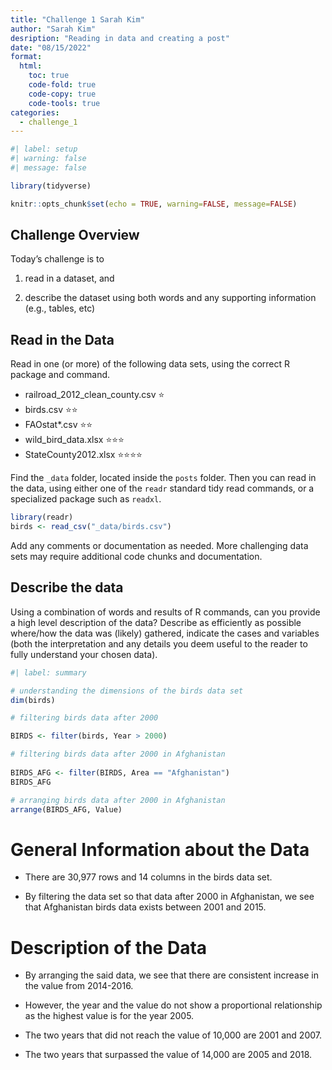 ```yaml
---
title: "Challenge 1 Sarah Kim"
author: "Sarah Kim"
desription: "Reading in data and creating a post"
date: "08/15/2022"
format:
  html:
    toc: true
    code-fold: true
    code-copy: true
    code-tools: true
categories:
  - challenge_1
---
```


```r
#| label: setup
#| warning: false
#| message: false

library(tidyverse)

knitr::opts_chunk$set(echo = TRUE, warning=FALSE, message=FALSE)
```

## Challenge Overview

Today's challenge is to

1)  read in a dataset, and

2)  describe the dataset using both words and any supporting information (e.g., tables, etc)

## Read in the Data

Read in one (or more) of the following data sets, using the correct R package and command.

-   railroad_2012_clean_county.csv ⭐
-   birds.csv ⭐⭐
-   FAOstat\*.csv ⭐⭐
-   wild_bird_data.xlsx ⭐⭐⭐
-   StateCounty2012.xlsx ⭐⭐⭐⭐

Find the `_data` folder, located inside the `posts` folder. Then you can read in the data, using either one of the `readr` standard tidy read commands, or a specialized package such as `readxl`.

```r
library(readr)
birds <- read_csv("_data/birds.csv")

```

Add any comments or documentation as needed. More challenging data sets may require additional code chunks and documentation.

## Describe the data

Using a combination of words and results of R commands, can you provide a high level description of the data? Describe as efficiently as possible where/how the data was (likely) gathered, indicate the cases and variables (both the interpretation and any details you deem useful to the reader to fully understand your chosen data).

```r
#| label: summary

# understanding the dimensions of the birds data set
dim(birds)

# filtering birds data after 2000

BIRDS <- filter(birds, Year > 2000)

# filtering birds data after 2000 in Afghanistan
 
BIRDS_AFG <- filter(BIRDS, Area == "Afghanistan")
BIRDS_AFG

# arranging birds data after 2000 in Afghanistan
arrange(BIRDS_AFG, Value)

```

# General Information about the Data

-   There are 30,977 rows and 14 columns in the birds data set.

-   By filtering the data set so that data after 2000 in Afghanistan, we see that Afghanistan birds data exists between 2001 and 2015.

# Description of the Data

-   By arranging the said data, we see that there are consistent increase in the value from 2014-2016.

-   However, the year and the value do not show a proportional relationship as the highest value is for the year 2005.

-   The two years that did not reach the value of 10,000 are 2001 and 2007.

-   The two years that surpassed the value of 14,000 are 2005 and 2018.
